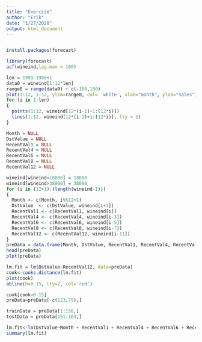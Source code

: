 ```yaml
---
title: "Exercise"
author: "Erik"
date: "1/27/2020"
output: html_document
---
```

```r


```

```r
install.packages(forecast)
```

```r
library(forecast)
acf(wineind,lag.max = 100)
```

```r

len = 1993-1980+1
data0 = wineind[1:12*len]
range0 = range(data0) + c(-100,100)
plot(1:12, 1:12, ylim=range0, col= 'white', xlab="month", ylab="sales")
for (i in 1:len)
{
  points(1:12, wineind[12*(i-1)+1:(12*i)])
  lines(1:12, wineind[12*(i-1)+1:(12*i)], lty = 2)
}
```

```r
Month = NULL
DstValue = NULL
RecentVal1 = NULL
RecentVal4 = NULL
RecentVal6 = NULL
RecentVal8 = NULL
RecentVal12 = NULL

wineind[wineind<18000] = 18000
wineind[wineind>38000] = 38000
for (i in (12+1):(length(wineind-1)))
{
  Month <- c(Month, i%%12+1)
  DstValue  <- c(DstValue, wineind[i+1])
  RecentVal1 <- c(RecentVal1, wineind[i])
  RecentVal4 <- c(RecentVal4, wineind[i-3])
  RecentVal6 <- c(RecentVal6, wineind[i-5])
  RecentVal8 <- c(RecentVal8, wineind[i-7])
  RecentVal12 <- c(RecentVal12, wineind[i-11])
}
preData = data.frame(Month, DstValue, RecentVal1, RecentVal4, RecentVal6, RecentVal8, RecentVal12)
head(preData)
plot(preData)
```
```r
lm.fit = lm(DstValue~RecentVal12, data=preData)
cook<-cooks.distance(lm.fit)
plot(cook)
abline(h=0.15, lty=2, col='red')
```
```r
cook[cook>0.15]
preData=preData[-c(123,79),]
```
```r
trainData = preData[1:150,]
testData = preData[151:163,]

lm.fit<-lm(DstValue~Month + RecentVal1 + RecentVal4 + RecentVal6 + RecentVal8 + RecentVal12, data=trainData)
summary(lm.fit)
```
```r

```





```r

```
